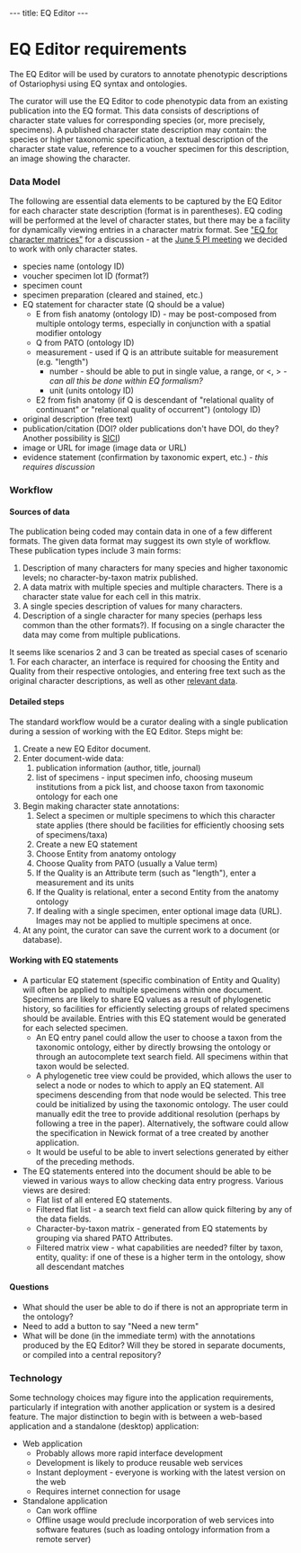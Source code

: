 ---
title: EQ Editor
---

=EQ Editor requirements=

The EQ Editor will be used by curators to annotate phenotypic descriptions of Ostariophysi using EQ syntax and ontologies.

The curator will use the EQ Editor to code phenotypic data from an existing publication into the EQ format.  This data consists of descriptions of character state values for corresponding species (or, more precisely, specimens).  A published character state description may contain: the species or higher taxonomic specification, a textual description of the character state value, reference to a voucher specimen for this description, an image showing the character.

===Data Model===

The following are essential data elements to be captured by the EQ Editor for each character state description (format is in parentheses).  EQ coding will be performed at the level of character states, but there may be a facility for dynamically viewing entries in a character matrix format.  See [[EQ_for_character_matrices|"EQ for character matrices"]] for a discussion - at the [[WG:PI_Meeting_5Jun07|June 5 PI meeting]] we decided to work with only character states.

* species name (ontology ID)
* voucher specimen lot ID (format?)
* specimen count
* specimen preparation (cleared and stained, etc.)
* EQ statement for character state (Q should be a value)
** E from fish anatomy (ontology ID) - may be post-composed from multiple ontology terms, especially in conjunction with a spatial modifier ontology
** Q from PATO (ontology ID)
** measurement - used if Q is an attribute suitable for measurement (e.g. "length")
*** number - should be able to put in single value, a range, or <, > ''- can all this be done within EQ formalism?''
*** unit (units ontology ID)
** E2 from fish anatomy (if Q is descendant of "relational quality of continuant" or "relational quality of occurrent") (ontology ID)
* original description (free text)
* publication/citation (DOI? older publications don't have DOI, do they? Another possibility is [http://iphylo.blogspot.com/2007/05/openurl-and-spiders.html SICI])
* image or URL for image (image data or URL)
* evidence statement (confirmation by taxonomic expert, etc.) ''- this requires discussion''

===Workflow===

====Sources of data====

The publication being coded may contain data in one of a few different formats.  The given data format may suggest its own style of workflow.  These publication types include 3 main forms:

# Description of many characters for many species and higher taxonomic levels; no character-by-taxon matrix published.
# A data matrix with multiple species and multiple characters.  There is a character state value for each cell in this matrix.
# A single species description of values for many characters.
# Description of a single character for many species (perhaps less common than the other formats?).  If focusing on a single character the data may come from multiple publications.


It seems like scenarios 2 and 3 can be treated as special cases of scenario 1.  For each character, an interface is required for choosing the Entity and Quality from their respective ontologies, and entering free text such as the original character descriptions, as well as other [[#Data_Model|relevant data]].

====Detailed steps====

The standard workflow would be a curator dealing with a single publication during a session of working with the EQ Editor.  Steps might be:

# Create a new EQ Editor document.
# Enter document-wide data:
## publication information (author, title, journal)
## list of specimens - input specimen info, choosing museum institutions from a pick list, and choose taxon from taxonomic ontology for each one
# Begin making character state annotations:
## Select a specimen or multiple specimens to which this character state applies (there should be facilities for efficiently choosing sets of specimens/taxa)
## Create a new EQ statement
## Choose Entity from anatomy ontology
## Choose Quality from PATO (usually a Value term)
## If the Quality is an Attribute term (such as "length"), enter a measurement and its units
## If the Quality is relational, enter a second Entity from the anatomy ontology
## If dealing with a single specimen, enter optional image data (URL).  Images may not be applied to multiple specimens at once.
# At any point, the curator can save the current work to a document (or database).

====Working with EQ statements====
* A particular EQ statement (specific combination of Entity and Quality) will often be applied to multiple specimens within one document.  Specimens are likely to share EQ values as a result of phylogenetic history, so facilities for efficiently selecting groups of related specimens should be available.  Entries with this EQ statement would be generated for each selected specimen.
** An EQ entry panel could allow the user to choose a taxon from the taxonomic ontology, either by directly browsing the ontology or through an autocomplete text search field.  All specimens within that taxon would be selected.
** A phylogenetic tree view could be provided, which allows the user to select a node or nodes to which to apply an EQ statement.  All specimens descending from that node would be selected.  This tree could be initialized by using the taxonomic ontology.  The user could manually edit the tree to provide additional resolution (perhaps by following a tree in the paper).  Alternatively, the software could allow the specification in Newick format of a tree created by another application.
** It would be useful to be able to invert selections generated by either of the preceding methods.
* The EQ statements entered into the document should be able to be viewed in various ways to allow checking data entry progress.  Various views are desired:
** Flat list of all entered EQ statements.
** Filtered flat list - a search text field can allow quick filtering by any of the data fields.
** Character-by-taxon matrix - generated from EQ statements by grouping via shared PATO Attributes.
** Filtered matrix view - what capabilities are needed?  filter by taxon, entity, quality: if one of these is a higher term in the ontology, show all descendant matches

====Questions====

* What should the user be able to do if there is not an appropriate term in the ontology?
* Need to add a button to say "Need a new term"
* What will be done (in the immediate term) with the annotations produced by the EQ Editor?  Will they be stored in separate documents, or compiled into a central repository?

===Technology===

Some technology choices may figure into the application requirements, particularly if integration with another application or system is a desired feature.  The major distinction to begin with is between a web-based application and a standalone (desktop) application:
* Web application
** Probably allows more rapid interface development
** Development is likely to produce reusable web services
** Instant deployment - everyone is working with the latest version on the web
** Requires internet connection for usage
* Standalone application
** Can work offline
** Offline usage would preclude incorporation of web services into software features (such as loading ontology information from a remote server)
